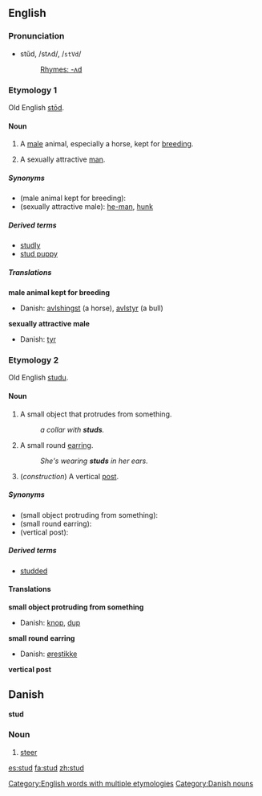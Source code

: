 ==English==
[[Category:English words with multiple etymologies]]

===Pronunciation===
*stŭd, /stʌd/, /<tt>stVd</tt>/
*:[[Rhymes:English:-ʌd|Rhymes: -ʌd]]

===Etymology 1===
Old English [[stod|stōd]].

====Noun====
{{en-noun}}

# A [[male]] animal, especially a horse, kept for [[breed]]ing.
#{{colloquial}} A sexually attractive [[man]].

=====Synonyms=====
*(male animal kept for breeding):
*(sexually attractive male): [[he-man]], [[hunk]]

=====Derived terms=====
*[[studly]]
*[[stud puppy]]

=====Translations=====
'''male animal kept for breeding'''
{{top}}
*Danish: [[avlshingst]] (a horse), [[avlstyr]] (a bull) 
{{mid}}
{{bottom}}

'''sexually attractive male'''
{{top}}
*Danish: [[tyr]]
{{mid}}
{{bottom}}

===Etymology 2===
Old English [[studu]].

====Noun====
{{en-noun}}

# A small object that protrudes from something.
#:''a collar with '''studs'''.''
# A small round [[earring]].
#:''She's wearing '''studs''' in her ears.''
# (''construction'') A vertical [[post]].

=====Synonyms=====
*(small object protruding from something):
*(small round earring):
*(vertical post):

=====Derived terms=====
*[[studded]]

====Translations====

'''small object protruding from something'''
{{top}}
*Danish: [[knop]], [[dup]]
{{mid}}
{{bottom}}

'''small round earring'''
{{top}}
*Danish: [[ørestikke]]
{{mid}}
{{bottom}}

'''vertical post'''
{{top}}
{{mid}}
{{bottom}}

==Danish==
'''stud'''

===Noun===
# [[steer]]

[[Category:Danish nouns]]

[[es:stud]]
[[fa:stud]]
[[zh:stud]]